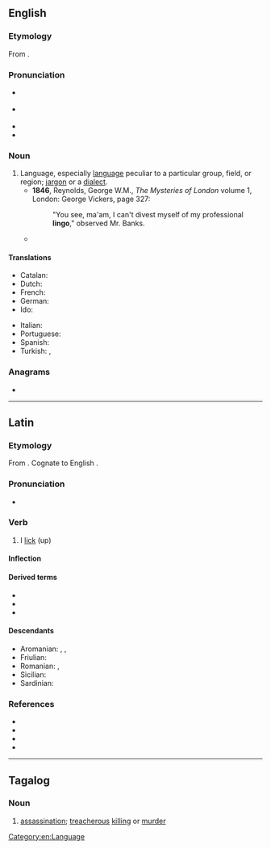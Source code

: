 {{also|Lingo|lìn-gò͘}}
==English==

===Etymology===
From {{der|en|la|lingua||language}}.

===Pronunciation===
* {{a|UK}} {{IPA|/ˈlɪŋ.ɡəʊ/|lang=en}}
* {{a|US}} {{IPA|/ˈliŋ.ɡoʊ/|lang=en}}
* {{audio|en-us-lingo.ogg|Audio (US)|lang=en}}
* {{rhymes|ɪŋɡəʊ|lang=en}}

===Noun===
{{en-noun|~|s|lingoes}}

# Language, especially [[language]] peculiar to a particular group, field, or region; [[jargon]] or a [[dialect]].
#* '''1846''', Reynolds, George W.M., ''The Mysteries of London'' volume 1, London: George Vickers, page 327:
#*: "You see, ma'am, I can't divest myself of my professional '''lingo'''," observed Mr. Banks.
#* {{quote-book|year=1913|author={{w|Joseph C. Lincoln}}|chapter=12
|title=[http://openlibrary.org/works/OL5535161W Mr. Pratt's Patients]
|passage=She had Lord James' collar in one big fist and she pounded the table with the other and talked a blue streak. Nobody could make out plain what she said, for she was mainly jabbering Swede '''lingo''', but there was English enough, of a kind, to give us some idee.}}

====Translations====
{{trans-top|language peculiar to a particular group or region}}
* Catalan: {{t+|ca|argot|m}}
* Dutch: {{t+|nl|jargon|n}}
* French: {{t+|fr|jargon|m}}
* German: {{t+|de|Jargon|m}}
* Ido: {{t+|io|linguo}}
{{trans-mid}}
* Italian: {{t+|it|gergo|m}}
* Portuguese: {{t+|pt|jargão|m}}
* Spanish: {{t+|es|jerga|f}}
* Turkish: {{qualifier|linguistics}} {{t|tr|altdil}}, {{t|tr|meslek dili}}
{{trans-bottom}}

===Anagrams===
* {{anagrams|en|a=gilno|Ligon|Loing|ligno-|log in|log-in|login|long i}}

[[Category:en:Language]]

----

==Latin==

===Etymology===
From {{der|la|ine-pro|*leyǵʰ-}}. Cognate to English {{m|en|lick}}.

===Pronunciation===
* {{la-IPA|lingō}}

===Verb===
{{la-verb|lingō|lingere|linxī|linctum|conj=3}}

# I [[lick]] (up)

====Inflection====
{{la-conj-3rd|ling|linx|linct}}

====Derived terms====
* {{l|la|cunnilingus}}
* {{l|la|dēlingō}}
* {{l|la|linctus}}

====Descendants====
* Aromanian: {{l|rup|alingu}}, {{l|rup|alindziri}}, {{l|rup|lingu}}
* Friulian: {{l|fur|lenzi}}
* Romanian: {{l|ro|linge}}, {{l|ro|lingere}}
* Sicilian: {{l|scn|lingiri}}
* Sardinian: {{l|sc|linghere}}

===References===
* {{R:L&S}}
* {{R:Elementary Lewis}}
* {{R:du Cange}}
* {{R:Gaffiot}}

----

==Tagalog==

===Noun===
{{tl-noun|head=lingó}}

# [[assassination]]; [[treacherous]] [[killing]] or [[murder]]
